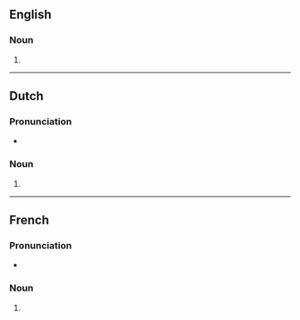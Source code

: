{{also|Marathons}}

==English==

===Noun===
{{head|en|noun form}}

# {{plural of|en|marathon}}

----

==Dutch==

===Pronunciation===
* {{audio|nl|Nl-marathons.ogg|Audio}}

===Noun===
{{head|nl|noun form}}

# {{nl-noun form of|pl|marathon}}

----

==French==

===Pronunciation===
* {{audio|fr|LL-Q150 (fra)-WikiLucas00-marathons.wav|Audio}}

===Noun===
{{head|fr|noun form|g=m}}

# {{plural of|fr|marathon}}